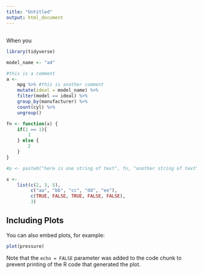 ```yaml
---
title: "Untitled"
output: html_document
---
```


##
When you 

```r
library(tidyverse)

model_name <- "a4"

#this is a comment
a <-
    mpg %>% #this is another comment
    mutate(ideal = model_name) %>% 
    filter(model == ideal) %>% 
    group_by(manufacturer) %>% 
    count(cyl) %>% 
    ungroup()

fn <- function(x) {
    if(1 == 1){
        1
    } else {
        2
    }
}

#p <- paste0("here is one string of text", fn, "another string of text")

x <- 
    list(c(2, 3, 5),
         c("aa", "bb", "cc", "dd", "ee"),
         c(TRUE, FALSE, TRUE, FALSE, FALSE),
         3)
```

## Including Plots

You can also embed plots, for example:

```r
plot(pressure)
```

Note that the `echo = FALSE` parameter was added to the code chunk to prevent printing of the R code that generated the plot.
